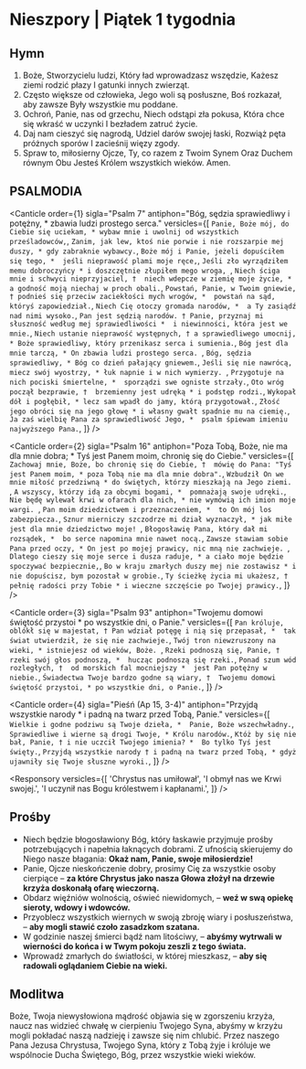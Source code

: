 # Nieszpory | Piątek 1 tygodnia

<OpeningVersicle />

## Hymn

1. Boże, Stworzycielu ludzi,
   Który ład wprowadzasz wszędzie,
   Każesz ziemi rodzić płazy
   I gatunki innych zwierząt.
2. Często większe od człowieka,
   Jego woli są posłuszne,
   Boś rozkazał, aby zawsze
   Były wszystkie mu poddane.
3. Ochroń, Panie, nas od grzechu,
   Niech odstąpi zła pokusa,
   Która chce się wkraść w uczynki
   I bezładem zatruć życie.
4. Daj nam cieszyć się nagrodą,
   Udziel darów swojej łaski,
   Rozwiąż pęta próżnych sporów
   I zacieśnij więzy zgody.
5. Spraw to, miłosierny Ojcze,
   Ty, co razem z Twoim Synem
   Oraz Duchem równym Obu
   Jesteś Królem wszystkich wieków. Amen.

## PSALMODIA

<Canticle
  order={1}
  sigla="Psalm 7"
  antiphon="Bóg, sędzia sprawiedliwy i potężny, * zbawia ludzi prostego serca."
  versicles={[
    `Panie, Boże mój, do Ciebie się uciekam, *
wybaw mnie i uwolnij od wszystkich prześladowców,`,
    `Zanim, jak lew, ktoś nie porwie i nie rozszarpie mej duszy, *
gdy zabraknie wybawcy.`,
    `Boże mój i Panie, jeżeli dopuściłem się tego, * 
jeśli nieprawość plami moje ręce,`,
    `Jeśli zło wyrządziłem memu dobroczyńcy *
i doszczętnie złupiłem mego wroga, `,
    `Niech ściga mnie i schwyci nieprzyjaciel, † 
niech wdepcze w ziemię moje życie, *
a godność moją niechaj w proch obali.`,
    `Powstań, Panie, w Twoim gniewie, †
podnieś się przeciw zaciekłości mych wrogów, * 
powstań na sąd, któryś zapowiedział.`,
    `Niech Cię otoczy gromada narodów, * 
a Ty zasiądź nad nimi wysoko.`,
    `Pan jest sędzią narodów. †
Panie, przyznaj mi słuszność według mej sprawiedliwości * 
i niewinności, która jest we mnie.`,
    `Niech ustanie nieprawość występnych, †
a sprawiedliwego umocnij, *
Boże sprawiedliwy, który przenikasz serca i sumienia.`,
    `Bóg jest dla mnie tarczą, *
On zbawia ludzi prostego serca. `,
    `Bóg, sędzia sprawiedliwy, *
Bóg co dzień pałający gniewem.`,
    `Jeśli się nie nawrócą, miecz swój wyostrzy, *
łuk napnie i w nich wymierzy. `,
    `Przygotuje na nich pociski śmiertelne, * 
sporządzi swe ogniste strzały.`,
    `Oto wróg począł bezprawie, † 
brzemienny jest udręką *
i podstęp rodzi.`,
    `Wykopał dół i pogłębił, *
lecz sam wpadł do jamy, którą przygotował.`,
    `Złość jego obróci się na jego głowę *
i własny gwałt spadnie mu na ciemię.`,
    `Ja zaś wielbię Pana za sprawiedliwość Jego, * 
psalm śpiewam imieniu najwyższego Pana.`,
  ]}
/>

<Canticle
  order={2}
  sigla="Psalm 16"
  antiphon="Poza Tobą, Boże, nie ma dla mnie dobra; * Tyś jest Panem moim, chronię się do Ciebie."
  versicles={[
    `Zachowaj mnie, Boże, bo chronię się do Ciebie, † 
mówię do Pana: "Tyś jest Panem moim, *
poza Tobą nie ma dla mnie dobra".`,
    `Wzbudził On we mnie miłość przedziwną *
do świętych, którzy mieszkają na Jego ziemi. `,
    `A wszyscy, którzy idą za obcymi bogami, * 
pomnażają swoje udręki.`,
    `Nie będę wylewał krwi w ofarach dla nich, *
nie wymówią ich imion moje wargi. `,
    `Pan moim dziedzictwem i przeznaczeniem, * 
to On mój los zabezpiecza.`,
    `Sznur mierniczy szczodrze mi dział wyznaczył, *
jak miłe jest dla mnie dziedzictwo moje! `,
    `Błogosławię Pana, który dał mi rozsądek, * 
bo serce napomina mnie nawet nocą.`,
    `Zawsze stawiam sobie Pana przed oczy, *
On jest po mojej prawicy, nic mną nie zachwieje. `,
    `Dlatego cieszy się moje serce i dusza raduje, *
a ciało moje będzie spoczywać bezpiecznie,`,
    `Bo w kraju zmarłych duszy mej nie zostawisz *
i nie dopuścisz, bym pozostał w grobie.`,
    `Ty ścieżkę życia mi ukażesz, †
pełnię radości przy Tobie *
i wieczne szczęście po Twojej prawicy.`,
  ]}
/>

<Canticle
  order={3}
  sigla="Psalm 93"
  antiphon="Twojemu domowi świętość przystoi * po wszystkie dni, o Panie."
  versicles={[
    `Pan króluje, oblókł się w majestat, †
Pan wdział potęgę i nią się przepasał, * 
tak świat utwierdził, że się nie zachwieje.`,
    `Twój tron niewzruszony na wieki, *
istniejesz od wieków, Boże. `,
    `Rzeki podnoszą się, Panie, † 
rzeki swój głos podnoszą, * 
hucząc podnoszą się rzeki.`,
    `Ponad szum wód rozległych, † 
od morskich fal mocniejszy * 
jest Pan potężny w niebie.`,
    `Świadectwa Twoje bardzo godne są wiary, † 
Twojemu domowi świętość przystoi, *
po wszystkie dni, o Panie.`,
  ]}
/>

<Canticle
  order={4}
  sigla="Pieśń (Ap 15, 3-4)"
  antiphon="Przyjdą wszystkie narody * i padną na twarz przed Tobą, Panie."
  versicles={[
    `Wielkie i godne podziwu są Twoje dzieła, * 
Panie, Boże wszechwładny.`,
    `Sprawiedliwe i wierne są drogi Twoje, *
Królu narodów.`,
    `Któż by się nie bał, Panie, †
i nie uczcił Twojego imienia? * 
Bo tylko Tyś jest święty.`,
    `Przyjdą wszystkie narody †
i padną na twarz przed Tobą, *
gdyż ujawniły się Twoje słuszne wyroki.`,
  ]}
/>

<Passage
  sigla="Rz 15, 1-3"
  passage="My, którzy jesteśmy mocni w wierze, powinniśmy znosić słabości tych, którzy są słabi, a nie szukać tylko tego, co dla nas dogodne. Niech każdy z nas stara się o to, co dla bliźniego dogodne – dla jego dobra, dla zbudowania. Przecież i Chrystus nie szukał tego, co było dogodne dla Niego, ale jak napisano: Urągania tych, którzy Tobie urągają, spadły na Mnie."
/>

<Responsory
  versicles={[
    'Chrystus nas umiłował',
    'I obmył nas we Krwi swojej.',
    'I uczynił nas Bogu królestwem i kapłanami.',
  ]}
/>

<Magnificat antiphon="Wspomnij, Panie, * na swoje miłosierdzie, jak mówiłeś ojcom naszym." />

## Prośby

- Niech będzie błogosławiony Bóg, który łaskawie przyjmuje prośby potrzebujących i napełnia łaknących dobrami. Z ufnością skierujemy do Niego nasze błagania: **Okaż nam, Panie, swoje miłosierdzie!**
- Panie, Ojcze nieskończenie dobry, prosimy Cię za wszystkie osoby cierpiące – **za które Chrystus jako nasza Głowa złożył na drzewie krzyża doskonałą ofarę wieczorną.**
- Obdarz więźniów wolnością, oświeć niewidomych, – **weź w swą opiekę sieroty, wdowy i wdowców.**
- Przyoblecz wszystkich wiernych w swoją zbroję wiary i posłuszeństwa, – **aby mogli stawić czoło zasadzkom szatana.**
- W godzinie naszej śmierci bądź nam litościwy, – **abyśmy wytrwali w wierności do końca i w Twym pokoju zeszli z tego świata.**
- Wprowadź zmarłych do światłości, w której mieszkasz, – **aby się radowali oglądaniem Ciebie na wieki.**

<CustomIntercessions />

<KyrieEleison />

<LordsPrayer />

## Modlitwa

Boże, Twoja niewysłowiona mądrość objawia się w zgorszeniu krzyża, naucz nas widzieć chwałę w cierpieniu Twojego Syna, abyśmy w krzyżu mogli pokładać naszą nadzieję i zawsze się nim chlubić. Przez naszego Pana Jezusa Chrystusa, Twojego Syna, który z Tobą żyje i króluje we wspólnocie Ducha Świętego, Bóg, przez wszystkie wieki wieków.

<Amen />

<BlessingAndConcludingVersicle />

<SalveRegina />
